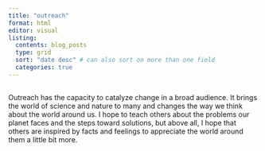 ```yaml
---
title: "outreach"
format: html
editor: visual
listing: 
  contents: blog_posts 
  type: grid 
  sort: "date desc" # can also sort on more than one field
  categories: true
---
```


## 

Outreach has the capacity to catalyze change in a broad audience. It brings the world of science and nature to many and changes the way we think about the world around us. I hope to teach others about the problems our planet faces and the steps toward solutions, but above all, I hope that others are inspired by facts and feelings to appreciate the world around them a little bit more.
